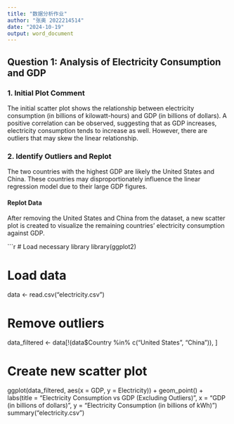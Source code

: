 ```yaml
---
title: "数据分析作业"
author: "张奥 2022214514"
date: "2024-10-19"
output: word_document
---
```

## Question 1: Analysis of Electricity Consumption and GDP

### 1. Initial Plot Comment
The initial scatter plot shows the relationship between electricity consumption (in billions of kilowatt-hours) and GDP (in billions of dollars). A positive correlation can be observed, suggesting that as GDP increases, electricity consumption tends to increase as well. However, there are outliers that may skew the linear relationship.

### 2. Identify Outliers and Replot
The two countries with the highest GDP are likely the United States and China. These countries may disproportionately influence the linear regression model due to their large GDP figures. 

#### Replot Data
After removing the United States and China from the dataset, a new scatter plot is created to visualize the remaining countries' electricity consumption against GDP.

```r
# Load necessary library
library(ggplot2)

# Load data
data <- read.csv("electricity.csv")

# Remove outliers
data_filtered <- data[!(data$Country %in% c("United States", "China")), ]

# Create new scatter plot
ggplot(data_filtered, aes(x = GDP, y = Electricity)) +
  geom_point() +
  labs(title = "Electricity Consumption vs GDP (Excluding Outliers)",
       x = "GDP (in billions of dollars)",
       y = "Electricity Consumption (in billions of kWh)")
summary("electricity.csv")